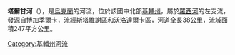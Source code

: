 '''塔爾甘河'''（{{lang-uk|Тарган}}），是[[烏克蘭|烏克蘭]]的河流，位於該國中北部[[基輔州|基輔州]]，屬於[[羅西河|羅西河]]的左支流，發源自[[博加季爾卡|博加季爾卡]]，流經[[斯塔維謝區|斯塔維謝區]]和[[沃洛達爾卡區|沃洛達爾卡區]]，河道全長38公里，流域面積247平方公里。

{{DEFAULTSORT:Тарган (річка)}}
[[Category:基輔州河流|Category:基輔州河流]]


{{Ukraine-river-stub}}